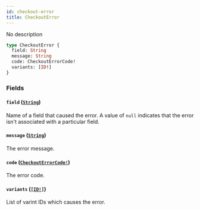 ```yaml
---
id: checkout-error
title: CheckoutError
---
```


No description

```graphql
type CheckoutError {
  field: String
  message: String
  code: CheckoutErrorCode!
  variants: [ID!]
}
```

### Fields

#### `field` ([`String`](/developer/api-reference/scalars/string.mdx))

Name of a field that caused the error. A value of `null` indicates that the error isn't associated with a particular field.

#### `message` ([`String`](/developer/api-reference/scalars/string.mdx))

The error message.

#### `code` ([`CheckoutErrorCode!`](/developer/api-reference/enums/checkout-error-code.mdx))

The error code.

#### `variants` ([`[ID!]`](/developer/api-reference/scalars/id.mdx))

List of varint IDs which causes the error.
